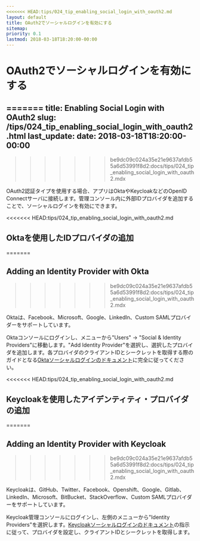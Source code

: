 ```yaml
---
<<<<<<< HEAD:tips/024_tip_enabling_social_login_with_oauth2.md
layout: default
title: OAuth2でソーシャルログインを有効にする
sitemap:
priority: 0.1
lastmod: 2018-03-18T18:20:00-00:00
---
```

# OAuth2でソーシャルログインを有効にする
=======
title: Enabling Social Login with OAuth2
slug: /tips/024_tip_enabling_social_login_with_oauth2.html
last_update:
  date: 2018-03-18T18:20:00-00:00
---
>>>>>>> be9dc09c024a35e21e9637afdb55a6d53991f8d2:docs/tips/024_tip_enabling_social_login_with_oauth2.mdx

OAuth2認証タイプを使用する場合、アプリはOktaやKeycloakなどのOpenID Connectサーバに接続します。管理コンソール内に外部IDプロバイダを追加することで、ソーシャルログインを有効にできます。

<<<<<<< HEAD:tips/024_tip_enabling_social_login_with_oauth2.md
## Oktaを使用したIDプロバイダの追加
=======

## Adding an Identity Provider with Okta
>>>>>>> be9dc09c024a35e21e9637afdb55a6d53991f8d2:docs/tips/024_tip_enabling_social_login_with_oauth2.mdx

Oktaは、Facebook、Microsoft、Google、LinkedIn、Custom SAMLプロバイダーをサポートしています。

Oktaコンソールにログインし、メニューから"Users" -> "Social & Identity Providers"に移動します。"Add Identity Provider"を選択し、選択したプロバイダを追加します。各プロバイダのクライアントIDとシークレットを取得する際のガイドとなる[Oktaソーシャルログインのドキュメント](https://developer.okta.com/authentication-guide/social-login/)に完全に従ってください。

<<<<<<< HEAD:tips/024_tip_enabling_social_login_with_oauth2.md
## Keycloakを使用したアイデンティティ・プロバイダの追加
=======

## Adding an Identity Provider with Keycloak
>>>>>>> be9dc09c024a35e21e9637afdb55a6d53991f8d2:docs/tips/024_tip_enabling_social_login_with_oauth2.mdx

Keycloakは、GitHub、Twitter、Facebook、Openshift、Google、Gitlab、LinkedIn、Microsoft、BitBucket、StackOverflow、Custom SAMLプロバイダーをサポートしています。

Keycloak管理コンソールにログインし、左側のメニューから"Identity Providers"を選択します。[Keycloakソーシャルログインのドキュメント](https://www.keycloak.org/docs/latest/server_admin/index.html#social-identity-providers)の指示に従って、プロバイダを設定し、クライアントIDとシークレットを取得します。

